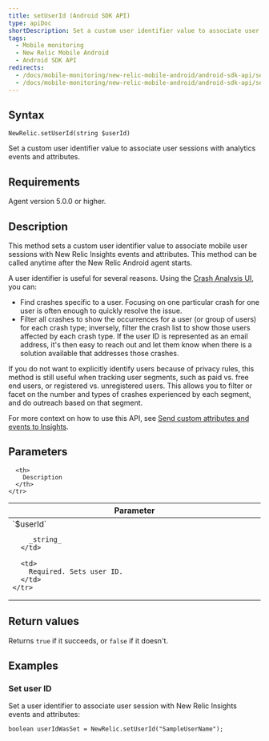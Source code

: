 ```yaml
---
title: setUserId (Android SDK API)
type: apiDoc
shortDescription: Set a custom user identifier value to associate user sessions with analytics events and attributes.
tags:
  - Mobile monitoring
  - New Relic Mobile Android
  - Android SDK API
redirects:
  - /docs/mobile-monitoring/new-relic-mobile-android/android-sdk-api/setuserid-android-agent-api
  - /docs/mobile-monitoring/new-relic-mobile-android/android-sdk-api/setuserid-android-sdk-api
---
```


## Syntax

```
NewRelic.setUserId(string $userId)
```

Set a custom user identifier value to associate user sessions with analytics events and attributes.

## Requirements

Agent version 5.0.0 or higher.

## Description

This method sets a custom user identifier value to associate mobile user sessions with New Relic Insights events and attributes. This method can be called anytime after the New Relic Android agent starts.

A user identifier is useful for several reasons. Using the [Crash Analysis UI](/docs/mobile-monitoring/mobile-monitoring-ui/crashes/crash-analysis-group-filter-your-crashes), you can:

* Find crashes specific to a user. Focusing on one particular crash for one user is often enough to quickly resolve the issue.
* Filter all crashes to show the occurrences for a user (or group of users) for each crash type; inversely, filter the crash list to show those users affected by each crash type. If the user ID is represented as an email address, it's then easy to reach out and let them know when there is a solution available that addresses those crashes.

If you do not want to explicitly identify users because of privacy rules, this method is still useful when tracking user segments, such as paid vs. free end users, or registered vs. unregistered users. This allows you to filter or facet on the number and types of crashes experienced by each segment, and do outreach based on that segment.

For more context on how to use this API, see [Send custom attributes and events to Insights](/docs/mobile-monitoring/new-relic-mobile-android/install-configure/work-android-sdk-api#attributes-events-insights).

## Parameters

<Table>
  <thead>
    <tr>
      <th width="25%">
        Parameter
      </th>

      <th>
        Description
      </th>
    </tr>
  </thead>

  <tbody>
    <tr>
      <td>
        `$userId`

        _string_
      </td>

      <td>
        Required. Sets user ID.
      </td>
    </tr>
  </tbody>
</Table>

## Return values

Returns `true` if it succeeds, or `false` if it doesn't.

## Examples

### Set user ID

Set a user identifier to associate user session with New Relic Insights events and attributes:

```
boolean userIdWasSet = NewRelic.setUserId("SampleUserName");
```
